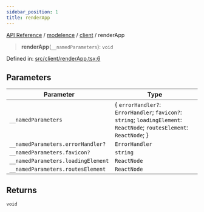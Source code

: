 ```yaml
---
sidebar_position: 1
title: renderApp
---
```


[API Reference](/api-reference/modelence/client/functions/../../../index) / [modelence](/api-reference/modelence/client/functions/../../index) / [client](/api-reference/modelence/client/functions/../index) / renderApp

> **renderApp**(`__namedParameters`): `void`

Defined in: [src/client/renderApp.tsx:6](https://github.com/modelence/modelence/blob/fe08775691f3d0f394c5392dc28f4bf1b7b607fd/packages/modelence/src/client/renderApp.tsx#L6)

## Parameters

| Parameter | Type |
| ------ | ------ |
| `__namedParameters` | \{ `errorHandler?`: `ErrorHandler`; `favicon?`: `string`; `loadingElement`: `ReactNode`; `routesElement`: `ReactNode`; \} |
| `__namedParameters.errorHandler?` | `ErrorHandler` |
| `__namedParameters.favicon?` | `string` |
| `__namedParameters.loadingElement` | `ReactNode` |
| `__namedParameters.routesElement` | `ReactNode` |

## Returns

`void`
